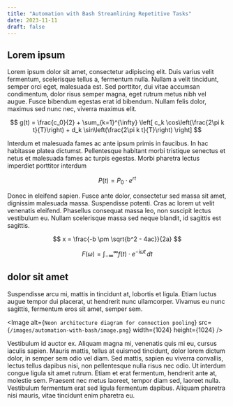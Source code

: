 ```yaml
---
title: "Automation with Bash Streamlining Repetitive Tasks"
date: 2023-11-11
draft: false
---
```


## Lorem ipsum

Lorem ipsum dolor sit amet, consectetur adipiscing elit.
Duis varius velit fermentum, scelerisque tellus a, fermentum nulla.
Nullam a velit tincidunt, semper orci eget, malesuada est.
Sed porttitor, dui vitae accumsan condimentum,
dolor risus semper magna, eget rutrum metus nibh vel augue.
Fusce bibendum egestas erat id bibendum.
Nullam felis dolor, maximus sed nunc nec, viverra maximus elit.

$$
g(t) = \frac{c_0}{2} + \sum_{k=1}^{\infty} \left[ c_k \cos\left(\frac{2\pi k t}{T}\right) + d_k \sin\left(\frac{2\pi k t}{T}\right) \right]
$$

Interdum et malesuada fames ac ante ipsum primis in faucibus.
In hac habitasse platea dictumst. Pellentesque habitant morbi tristique senectus et netus et malesuada fames ac turpis egestas.
Morbi pharetra lectus imperdiet porttitor interdum

$$
P(t) = P_0 \cdot e^{rt}
$$

Donec in eleifend sapien. Fusce ante dolor,
consectetur sed massa sit amet, dignissim malesuada massa. Suspendisse potenti.
Cras ac lorem ut velit venenatis eleifend. Phasellus consequat massa leo, non suscipit lectus vestibulum eu.
Nullam scelerisque massa sed neque blandit, id sagittis est sagittis.

$$
x = \frac{-b \pm \sqrt{b^2 - 4ac}}{2a}
$$

$$
F(\omega) = \int_{-\infty}^{\infty} f(t) \cdot e^{-i\omega t} \, dt
$$

## dolor sit amet

Suspendisse arcu mi, mattis in tincidunt at, lobortis et ligula.
Etiam luctus augue tempor dui placerat, ut hendrerit nunc ullamcorper.
Vivamus eu nunc sagittis, fermentum eros sit amet, semper sem.

<Image alt={`Neon architecture diagram for connection pooling`} src={`/images/automation-with-bash/image.png`} width={1024} height={1024} />

Vestibulum id auctor ex. Aliquam magna mi, venenatis quis mi eu, cursus iaculis sapien.
Mauris mattis, tellus at euismod tincidunt, dolor lorem dictum dolor, in semper sem odio vel diam.
Sed mattis, sapien eu viverra convallis, lectus tellus dapibus nisi, non pellentesque nulla risus nec odio.
Ut interdum congue ligula sit amet rutrum. Etiam et erat fermentum, hendrerit ante at, molestie sem.
Praesent nec metus laoreet, tempor diam sed, laoreet nulla. Vestibulum fermentum erat sed ligula fermentum dapibus.
Aliquam pharetra nisi mauris, vitae tincidunt enim pharetra eu.
